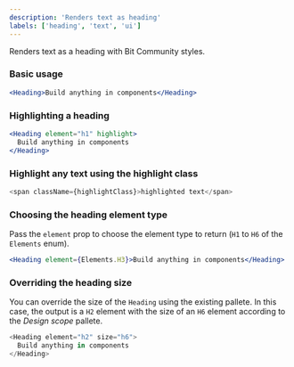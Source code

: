 ```yaml
---
description: 'Renders text as heading'
labels: ['heading', 'text', 'ui']
---
```



Renders text as a heading with Bit Community styles.

### Basic usage

```jsx live
<Heading>Build anything in components</Heading>
```

### Highlighting a heading

```jsx live
<Heading element="h1" highlight>
  Build anything in components
</Heading>
```

### Highlight any text using the highlight class

```js live=true
<span className={highlightClass}>highlighted text</span>
```

### Choosing the heading element type

Pass the `element` prop to choose the element type to return (`H1` to `H6` of the <Tooltip content={importElements} language='typescript'>`Elements` enum</Tooltip>).

```jsx live
<Heading element={Elements.H3}>Build anything in components</Heading>
```

### Overriding the heading size

You can override the size of the `Heading` using the existing pallete. In this case, the output is a `H2` element with the size of an `H6` element according to the _Design scope_ pallete.

```js live=true
<Heading element="h2" size="h6">
  Build anything in components
</Heading>
```
